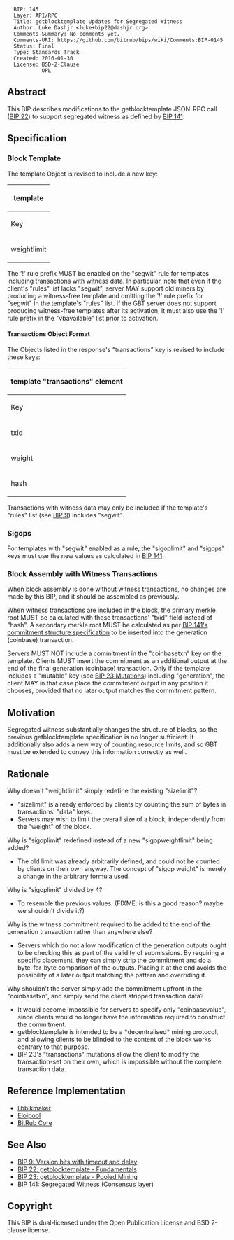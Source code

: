 <pre>
  BIP: 145
  Layer: API/RPC
  Title: getblocktemplate Updates for Segregated Witness
  Author: Luke Dashjr <luke+bip22@dashjr.org>
  Comments-Summary: No comments yet.
  Comments-URI: https://github.com/bitrub/bips/wiki/Comments:BIP-0145
  Status: Final
  Type: Standards Track
  Created: 2016-01-30
  License: BSD-2-Clause
           OPL
</pre>

==Abstract==

This BIP describes modifications to the getblocktemplate JSON-RPC call ([[bip-0022.mediawiki|BIP 22]]) to support segregated witness as defined by [[bip-0141.mediawiki|BIP 141]].

==Specification==

===Block Template===

The template Object is revised to include a new key:

{| class="wikitable"
!colspan=4| template
|-
! Key !! Required !! Type !! Description
|-
| weightlimit || No || Number || total weight allowed in blocks
|}

The '!' rule prefix MUST be enabled on the "segwit" rule for templates including transactions with witness data.
In particular, note that even if the client's "rules" list lacks "segwit", server MAY support old miners by producing a witness-free template and omitting the '!' rule prefix for "segwit" in the template's "rules" list.
If the GBT server does not support producing witness-free templates after its activation, it must also use the '!' rule prefix in the "vbavailable" list prior to activation.

====Transactions Object Format====

The Objects listed in the response's "transactions" key is revised to include these keys:

{| class="wikitable"
!colspan=3|template "transactions" element
|-
! Key !! Type !! Description
|-
| txid || String || transaction id encoded in hexadecimal; required for transactions with witness data
|-
| weight || Number || numeric weight of the transaction, as counted for purposes of the block's weightlimit; if key is not present, weight is unknown and clients MUST NOT assume it is zero, although they MAY choose to calculate it themselves
|-
| hash || String || reversed hash of complete transaction (with witness data included) encoded in hexadecimal
|}

Transactions with witness data may only be included if the template's "rules" list (see [[bip-0009.mediawiki#getblocktemplate_changes|BIP 9]]) includes "segwit".

===Sigops===

For templates with "segwit" enabled as a rule, the "sigoplimit" and "sigops" keys must use the new values as calculated in [[bip-0141.mediawiki#Sigops|BIP 141]].

===Block Assembly with Witness Transactions===

When block assembly is done without witness transactions, no changes are made by this BIP, and it should be assembled as previously.

When witness transactions are included in the block, the primary merkle root MUST be calculated with those transactions' "txid" field instead of "hash". A secondary merkle root MUST be calculated as per [[bip-0141.mediawiki#Commitment_structure|BIP 141's commitment structure specification]] to be inserted into the generation (coinbase) transaction.

Servers MUST NOT include a commitment in the "coinbasetxn" key on the template. Clients MUST insert the commitment as an additional output at the end of the final generation (coinbase) transaction. Only if the template includes a "mutable" key (see [[bip-0023.mediawiki#Mutations|BIP 23 Mutations]]) including "generation", the client MAY in that case place the commitment output in any position it chooses, provided that no later output matches the commitment pattern.

==Motivation==

Segregated witness substantially changes the structure of blocks, so the previous getblocktemplate specification is no longer sufficient.
It additionally also adds a new way of counting resource limits, and so GBT must be extended to convey this information correctly as well.

==Rationale==

Why doesn't "weightlimit" simply redefine the existing "sizelimit"?
* "sizelimit" is already enforced by clients by counting the sum of bytes in transactions' "data" keys.
* Servers may wish to limit the overall size of a block, independently from the "weight" of the block.

Why is "sigoplimit" redefined instead of a new "sigopweightlimit" being added?
* The old limit was already arbitrarily defined, and could not be counted by clients on their own anyway. The concept of "sigop weight" is merely a change in the arbitrary formula used.

Why is "sigoplimit" divided by 4?
* To resemble the previous values. (FIXME: is this a good reason? maybe we shouldn't divide it?)

Why is the witness commitment required to be added to the end of the generation transaction rather than anywhere else?
* Servers which do not allow modification of the generation outputs ought to be checking this as part of the validity of submissions. By requiring a specific placement, they can simply strip the commitment and do a byte-for-byte comparison of the outputs. Placing it at the end avoids the possibility of a later output matching the pattern and overriding it.

Why shouldn't the server simply add the commitment upfront in the "coinbasetxn", and simply send the client stripped transaction data?
* It would become impossible for servers to specify only "coinbasevalue", since clients would no longer have the information required to construct the commitment.
* getblocktemplate is intended to be a *decentralised* mining protocol, and allowing clients to be blinded to the content of the block works contrary to that purpose.
* BIP 23's "transactions" mutations allow the client to modify the transaction-set on their own, which is impossible without the complete transaction data.

==Reference Implementation==

* [https://github.com/bitrub/libblkmaker/tree/segwit libblkmaker]
* [https://github.com/luke-jr/eloipool/tree/segwit Eloipool]
* [https://github.com/bitrub/bitrub/pull/7404/files BitRub Core]

==See Also==
* [[bip-0009.mediawiki|BIP 9: Version bits with timeout and delay]]
* [[bip-0022.mediawiki|BIP 22: getblocktemplate - Fundamentals]]
* [[bip-0023.mediawiki|BIP 23: getblocktemplate - Pooled Mining]]
* [[bip-0141.mediawiki|BIP 141: Segregated Witness (Consensus layer)]]

==Copyright==

This BIP is dual-licensed under the Open Publication License and BSD 2-clause license.
